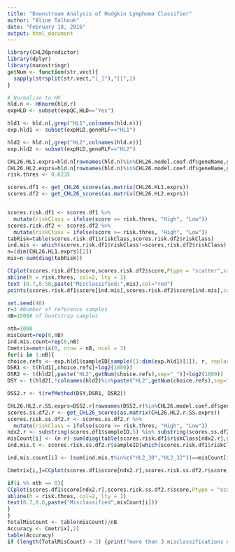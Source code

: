 ```yaml
---
title: "Downstream Analysis of Hodgkin Lymphoma Classifier"
author: "Aline Talhouk"
date: "February 18, 2016"
output: html_document
---
```


```r
library(CHL26predictor)
library(dplyr)
library(nanostringr)
getNum <- function(str.vect){
  sapply(strsplit(str.vect,"[_]"),"[[",2)
}

```

```r
# Normalize to HK 
hld.n <- HKnorm(hld.r)
expHLD <- subset(expQC,HLD=="Yes")

hld1 <- hld.n[,grep("HL1",colnames(hld.n))]
exp.hld1 <- subset(expHLD,geneRLF=="HL1")

hld2 <- hld.n[,grep("HL2",colnames(hld.n))]
exp.hld2 <- subset(expHLD,geneRLF=="HL2")

CHL26.HL1.exprs=hld.n[rownames(hld.n)%in%CHL26.model.coef.df$geneName,grep("HL1",colnames(hld.n))]+log(1000,2)
CHL26.HL2.exprs=hld.n[rownames(hld.n)%in%CHL26.model.coef.df$geneName,grep("HL2",colnames(hld.n))]+log(1000,2)
risk.thres <- 0.6235

scores.df1 <- get_CHL26_scores(as.matrix(CHL26.HL1.exprs))
scores.df2 <- get_CHL26_scores(as.matrix(CHL26.HL2.exprs))


scores.risk.df1 <- scores.df1 %>%
  mutate(riskClass = ifelse(score >= risk.thres, "High", "Low"))
scores.risk.df2 <- scores.df2 %>%
  mutate(riskClass = ifelse(score >= risk.thres, "High", "Low"))
tabRisk=table(scores.risk.df1$riskClass,scores.risk.df2$riskClass)
ind.mis <- which(scores.risk.df1$riskClass!=scores.risk.df2$riskClass)
n=(dim(CHL26.HL1.exprs)[2])
mis=n-sum(diag(tabRisk))

```

```r
CCplot(scores.risk.df1$score,scores.risk.df2$score,Ptype = "scatter",xrange = range(scores.df1$score), yrange = range(scores.df2$score), xlabel = "HL1", ylabel = "HL2", subtitle = "Scores without Batch Adjustment")
abline(h = risk.thres, col=2, lty = 1)
text (0.7,0.58,paste("Misclassified:",mis),col="red")
points(scores.risk.df1$score[ind.mis],scores.risk.df2$score[ind.mis],col="red")
```

```r
set.seed(40)
r=3 #Number of reference samples
nB=1500# of bootstrap samples

nth=1000
misCount=rep(0,nB)
ind.mis.count=rep(0,nB)
Cmetrix=matrix(0, nrow = nB, ncol = 3)
for(i in 1:nB){
choice.refs <- exp.hld1$sampleID[sample((1:dim(exp.hld1)[1]), r, replace = F)] 
DSR1 <- t(hld1[,choice.refs]+log2(1000))
DSR2 <- t(hld2[,paste("HL2",getNum(choice.refs),sep="_")]+log2(1000))
DSY <- t(hld2[,!colnames(hld2)%in%paste("HL2",getNum(choice.refs),sep="_")]+log2(1000))

DSS2.r <- t(refMethod(DSY,DSR1, DSR2))

CHL26.HL2.r.SS.exprs=DSS2.r[rownames(DSS2.r)%in%CHL26.model.coef.df$geneName,]
scores.ss.df2.r <- get_CHL26_scores(as.matrix(CHL26.HL2.r.SS.exprs))
scores.risk.ss.df2.r <- scores.ss.df2.r %>%
  mutate(riskClass = ifelse(score >= risk.thres, "High", "Low"))
ndx2.r <- substring(scores.df1$sampleID,5) %in% substring(scores.ss.df2.r$sampleID,5)
misCount[i] <- (n-r)-sum(diag(table(scores.risk.df1$riskClass[ndx2.r],scores.risk.ss.df2.r$riskClass)))
ind.mis.t <- scores.risk.ss.df2.r$sampleID[which(scores.risk.df1$riskClass[ndx2.r]!=scores.risk.ss.df2.r$riskClass)]

ind.mis.count[i] <- (sum(ind.mis.t%in%c("HL2_30","HL2_32"))==misCount[i])

Cmetrix[i,]=CCplot(scores.df1$score[ndx2.r],scores.risk.ss.df2.r$score, metrics = TRUE)

if(i %% nth == 0){
CCplot(scores.df1$score[ndx2.r],scores.risk.ss.df2.r$score,Ptype = "scatter", xrange = range(scores.df1$score), yrange = range(scores.df2$score), xlabel = "HL1", ylabel = "HL2")
abline(h = risk.thres, col=2, lty = 1)
text(0.7,0.6,paste("Misclassified",misCount[i]))
}
}
TotalMisCount <- table(misCount)/nB
Accuracy <- Cmetrix[,2]
table(Accuracy)
if (length(TotalMisCount) > 3) {print("more than 3 misclassifications observed")}
```
